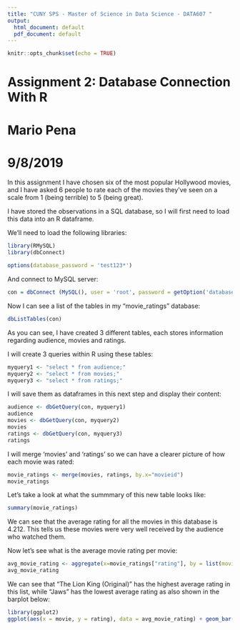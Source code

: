 ```yaml
---
title: "CUNY SPS - Master of Science in Data Science - DATA607 "
output:
  html_document: default
  pdf_document: default
---
```


```r
knitr::opts_chunk$set(echo = TRUE)
```
# Assignment 2: Database Connection With R
# Mario Pena
# 9/8/2019

In this assignment I have chosen six of the most popular Hollywood movies, and I have asked 6 people to rate each of the movies they've seen on a scale from 1 (being terrible) to 5 (being great).

I have stored the observations in a SQL database, so I will first need to load this data into an R dataframe.

We'll need to load the following libraries:
```r
library(RMySQL)
library(dbConnect)
```
```r
options(database_password = 'test123*')
```
And connect to MySQL server:
```r
con = dbConnect (MySQL(), user = 'root', password = getOption('database_password'), dbname = 'movie_ratings', Host = 'localhost')
```
Now I can see a list of the tables in my "movie_ratings" database:
```r
dbListTables(con)
```
As you can see, I have created 3 different tables, each stores information regarding audience, movies and ratings.

I will create 3 queries within R using these tables:
```r
myquery1 <- "select * from audience;"
myquery2 <- "select * from movies;"
myquery3 <- "select * from ratings;"
```
I will save them as dataframes in this next step and display their content:
```r
audience <- dbGetQuery(con, myquery1)
audience
movies <- dbGetQuery(con, myquery2)
movies
ratings <- dbGetQuery(con, myquery3)
ratings
```
I will merge 'movies' and 'ratings' so we can have a clearer picture of how each movie was rated:
```r
movie_ratings <- merge(movies, ratings, by.x="movieid")
movie_ratings
```
Let's take a look at what the summmary of this new table looks like:
```r
summary(movie_ratings)
```
We can see that the average rating for all the movies in this database is 4.212. This tells us these movies were very well received by the audience who watched them.

Now let's see what is the average movie rating per movie:
```r
avg_movie_rating <- aggregate(x=movie_ratings["rating"], by = list(movie=movie_ratings$title), FUN = mean, na.rm=TRUE)
avg_movie_rating
```
We can see that "The Lion King (Original)" has the highest average rating in this list, while "Jaws" has the lowest average rating as also shown in the barplot below:
```r
library(ggplot2)
ggplot(aes(x = movie, y = rating), data = avg_movie_rating) + geom_bar(stat = "identity")
```
